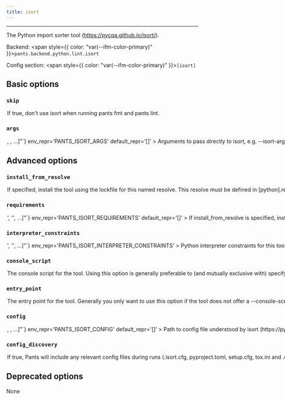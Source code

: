 ```yaml
---
title: isort
---
```



---

The Python import sorter tool (https://pycqa.github.io/isort/).

Backend: <span style={{ color: "var(--ifm-color-primary)" }}>`pants.backend.python.lint.isort`</span>

Config section: <span style={{ color: "var(--ifm-color-primary)" }}>`[isort]`</span>

## Basic options

<span className={styles.options}>

### `skip`

<Option
  cli_repr='--[no-]isort-skip'
  env_repr='PANTS_ISORT_SKIP'
  default_repr='False'
>
  

If true, don't use isort when running `pants fmt` and `pants lint`.

</Option>


### `args`

<Option
  cli_repr={`--isort-args="[<shell_str>, <shell_str>, ...]"`}
  env_repr='PANTS_ISORT_ARGS'
  default_repr='[]'
>
  

Arguments to pass directly to isort, e.g. `--isort-args='--case-sensitive --trailing-comma'`.

</Option>


## Advanced options

### `install_from_resolve`

<Option
  cli_repr='--isort-install-from-resolve=<str>'
  env_repr='PANTS_ISORT_INSTALL_FROM_RESOLVE'
  default_repr='None'
>
  

If specified, install the tool using the lockfile for this named resolve.

This resolve must be defined in `[python].resolves`, as described in [Third-party dependencies](doc\:python-third-party-dependencies#user-lockfiles).

The resolve's entire lockfile will be installed, unless specific requirements are listed via the `requirements` option, in which case only those requirements will be installed. This is useful if you don't want to invalidate the tool's outputs when the resolve incurs changes to unrelated requirements.

If unspecified, and the `lockfile` option is unset, the tool will be installed using the default lockfile shipped with Pants.

If unspecified, and the `lockfile` option is set, the tool will use the custom `isort` "tool lockfile" generated from the `version` and `extra_requirements` options. But note that this mechanism is deprecated.

</Option>


### `requirements`

<Option
  cli_repr={`--isort-requirements="['<str>', '<str>', ...]"`}
  env_repr='PANTS_ISORT_REQUIREMENTS'
  default_repr='[]'
>
  

If `install_from_resolve` is specified, install these requirements, at the versions provided by the specified resolve's lockfile.

Values can be pip-style requirements (e.g., `tool` or `tool==1.2.3` or `tool>=1.2.3`), or addresses of `python_requirement` targets (or targets that generate or depend on `python_requirement` targets).

The lockfile will be validated against the requirements - if a lockfile doesn't provide the requirement (at a suitable version, if the requirement specifies version constraints) Pants will error.

If unspecified, install the entire lockfile.

</Option>


### `interpreter_constraints`

<Option
  cli_repr={`--isort-interpreter-constraints="['<str>', '<str>', ...]"`}
  env_repr='PANTS_ISORT_INTERPRETER_CONSTRAINTS'
>
  

Python interpreter constraints for this tool.

</Option>


### `console_script`

<Option
  cli_repr='--isort-console-script=<str>'
  env_repr='PANTS_ISORT_CONSOLE_SCRIPT'
  default_repr='isort'
>
  

The console script for the tool. Using this option is generally preferable to (and mutually exclusive with) specifying an `--entry-point` since console script names have a higher expectation of staying stable across releases of the tool. Usually, you will not want to change this from the default.

</Option>


### `entry_point`

<Option
  cli_repr='--isort-entry-point=<str>'
  env_repr='PANTS_ISORT_ENTRY_POINT'
  default_repr='None'
>
  

The entry point for the tool. Generally you only want to use this option if the tool does not offer a `--console-script` (which this option is mutually exclusive with). Usually, you will not want to change this from the default.

</Option>


### `config`

<Option
  cli_repr={`--isort-config="[<file_option>, <file_option>, ...]"`}
  env_repr='PANTS_ISORT_CONFIG'
  default_repr='[]'
>
  

Path to config file understood by isort (https\://pycqa.github.io/isort/docs/configuration/config_files/).

Setting this option will disable `[isort].config_discovery`. Use this option if the config is located in a non-standard location.

If using isort 5+ and you specify only 1 config file, Pants will configure isort's argv to point to your config file.

</Option>


### `config_discovery`

<Option
  cli_repr='--[no-]isort-config-discovery'
  env_repr='PANTS_ISORT_CONFIG_DISCOVERY'
  default_repr='True'
>
  

If true, Pants will include any relevant config files during runs (`.isort.cfg`, `pyproject.toml`, `setup.cfg`, `tox.ini` and `.editorconfig`).

Use `[isort].config` instead if your config is in a non-standard location.

</Option>


## Deprecated options

None

</span>